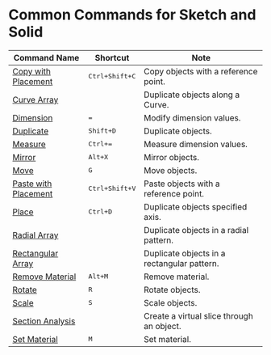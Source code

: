 # Common Commands for Sketch and Solid

| Command Name                                         | Shortcut                    | Note                                       |
| ---------------------------------------------------- | --------------------------- | ------------------------------------------ |
| [Copy with Placement](/common/copy-with-placement)   | <kbd>Ctrl+Shift+C</kbd>     | Copy objects with a reference point.       |
| [Curve Array](/common/curve-array)                   |                             | Duplicate objects along a Curve.           |
| [Dimension](/common/dimension)                       | <kbd>=</kbd>                | Modify dimension values.                   |
| [Duplicate](/common/duplicate)                       | <kbd>Shift+D</kbd>          | Duplicate objects.                         |
| [Measure](/common/measure)                           | <kbd>Ctrl+=</kbd>           | Measure dimension values.                  |
| [Mirror](/common/mirror)                             | <kbd>Alt+X</kbd>            | Mirror objects.                            |
| [Move](/common/move)                                 | <kbd>G</kbd>                | Move objects.                              |
| [Paste with Placement](/common/paste-with-placement) | <kbd>Ctrl+Shift+V</kbd>     | Paste objects with a reference point.      |
| [Place](/common/place)                               | <kbd>Ctrl+D</kbd>           | Duplicate objects specified axis.          |
| [Radial Array](/common/radial-array)                 |                             | Duplicate objects in a radial pattern.     |
| [Rectangular Array](/common/rectangular-array)       |                             | Duplicate objects in a rectangular pattern.|
| [Remove Material](/common/remove-material)           | <kbd>Alt+M</kbd>            | Remove material.                           |
| [Rotate](/common/rotate)                             | <kbd>R</kbd>                | Rotate objects.                            |
| [Scale](/common/scale)                               | <kbd>S</kbd>                | Scale objects.                             |
| [Section Analysis](/common/section-analysis)         |                             | Create a virtual slice through an object.  |
| [Set Material](/common/set-material)                 | <kbd>M</kbd>                | Set material.                              |
